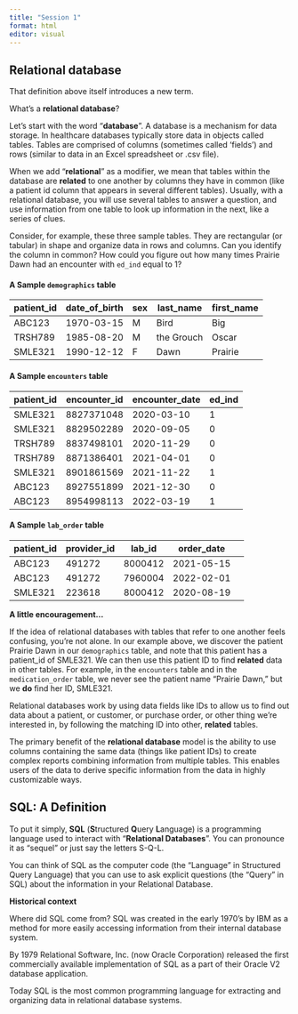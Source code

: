 ```yaml
---
title: "Session 1"
format: html
editor: visual
---
```



## **Relational database**

That definition above itself introduces a new term. 

What's a **relational database**?

Let's start with the word "**database**". A database is a mechanism for data storage. In healthcare databases typically store data in objects called tables. Tables are comprised of columns (sometimes called 'fields') and rows (similar to data in an Excel spreadsheet or .csv file).

When we add "**relational**" as a modifier, we mean that tables within the database are **related** to one another by columns they have in common (like a patient id column that appears in several different tables). Usually, with a relational database, you will use several tables to answer a question, and use information from one table to look up information in the next, like a series of clues.

Consider, for example, these three sample tables. They are rectangular (or tabular) in shape and organize data in rows and columns. Can you identify the column in common? How could you figure out how many times Prairie Dawn had an encounter with `ed_ind` equal to 1?

#### A Sample `demographics` table

| patient_id | date_of_birth | sex | last_name  | first_name |
|------------|---------------|-----|------------|------------|
| ABC123     | 1970-03-15    | M   | Bird       | Big        |
| TRSH789    | 1985-08-20    | M   | the Grouch | Oscar      |
| SMLE321    | 1990-12-12    | F   | Dawn       | Prairie    |

#### A Sample `encounters` table

| patient_id | encounter_id | encounter_date | ed_ind |
|------------|--------------|----------------|--------|
| SMLE321    | 8827371048   | 2020-03-10     | 1      |
| SMLE321    | 8829502289   | 2020-09-05     | 0      |
| TRSH789    | 8837498101   | 2020-11-29     | 0      |
| TRSH789    | 8871386401   | 2021-04-01     | 0      |
| SMLE321    | 8901861569   | 2021-11-22     | 1      |
| ABC123     | 8927551899   | 2021-12-30     | 0      |
| ABC123     | 8954998113   | 2022-03-19     | 1      |

#### A Sample `lab_order` table

| patient_id | provider_id | lab_id  | order_date |     |
|------------|-------------|---------|------------|-----|
| ABC123     | 491272      | 8000412 | 2021-05-15 |     |
| ABC123     | 491272      | 7960004 | 2022-02-01 |     |
| SMLE321    | 223618      | 8000412 | 2020-08-19 |     |

::: care
<b style="color: rgb(var(--color-highlight));">A little encouragement...</b><br>

If the idea of relational databases with tables that refer to one another feels confusing, you're not alone. In our example above, we discover the patient Prairie Dawn in our `demographics` table, and note that this patient has a patient_id of SMLE321. We can then use this patient ID to find **related** data in other tables. For example, in the `encounters` table and in the `medication_order` table, we never see the patient name "Prairie Dawn," but we **do** find her ID, SMLE321.

Relational databases work by using data fields like IDs to allow us to find out data about a patient, or customer, or purchase order, or other thing we're interested in, by following the matching ID into other, **related** tables.
:::

The primary benefit of the **relational database** model is the ability to use columns containing the same data (things like patient IDs) to create complex reports combining information from multiple tables. This enables users of the data to derive specific information from the data in highly customizable ways.


## SQL: A Definition

To put it simply, **SQL** (**S**tructured **Q**uery **L**anguage) is a programming language used to interact with "**Relational Databases**". You can pronounce it as "sequel" or just say the letters S-Q-L.

You can think of SQL as the computer code (the "Language" in Structured Query Language) that you can use to ask explicit questions (the "Query" in SQL) about the information in your Relational Database.

::: history
<b style="color: rgb(var(--color-highlight));">Historical context</b><br>

Where did SQL come from? SQL was created in the early 1970's by IBM as a method for more easily accessing information from their internal database system.

By 1979 Relational Software, Inc. (now Oracle Corporation) released the first commercially available implementation of SQL as a part of their Oracle V2 database application.

Today SQL is the most common programming language for extracting and organizing data in relational database systems.
:::
